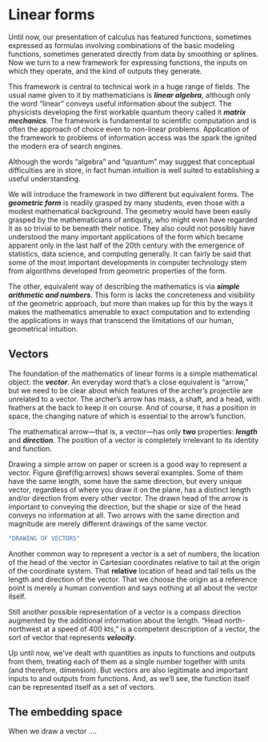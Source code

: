 # Linear forms

Until now, our presentation of calculus has featured functions, sometimes expressed as formulas involving combinations of the basic modeling functions, sometimes generated directly from data by smoothing or splines. Now we turn to a new framework for expressing functions, the inputs on which they operate, and the kind of outputs they generate.

This framework is central to technical work in a huge range of fields. The usual name given to it by mathematicians is ***linear algebra***, although only the word "linear" conveys useful information about the subject. The physicists developing the first workable quantum theory called it ***matrix mechanics***. The framework is fundamental to scientific computation and is often the approach of choice even to non-linear problems. Application of the framework to problems of information access was the spark the ignited the modern era of search engines. 

Although the words "algebra" and "quantum" may suggest that conceptual difficulties are in store, in fact human intuition is well suited to establishing a useful understanding. 

We will introduce the framework in two different but equivalent forms. The ***geometric form*** is readily grasped by many students, even those with a modest mathematical background. The geometry would have been easily grasped by the mathematicians of antiquity, who might even have regarded it as so trivial to be beneath their notice. They also could not possibly have understood the many important applications of the form which became apparent only in the last half of the 20th century with the emergence of statistics, data science, and computing generally. It can fairly be said that some of the most important developments in computer technology stem from algorithms developed from geometric properties of the form.

The other, equivalent way of describing the mathematics is via ***simple arithmetic and numbers***. This form is lacks the concreteness and visibility of the geometric approach, but more than makes up for this by the ways it makes the mathematics amenable to exact computation and to extending the applications in ways that transcend the limitations of our human, geometrical intuition.

## Vectors

The foundation of the mathematics of linear forms is a simple mathematical object: the ***vector***. An everyday word that's a close equivalent is "arrow," but we need to be clear about which features of the archer's projectile are unrelated to a vector. The archer's arrow has mass, a shaft, and a head, with feathers at the back to keep it on course. And of course, it has a position in space, the changing nature of which is essential to the arrow's function. 

The mathematical arrow---that is, a vector---has only **two** properties: ***length*** and ***direction***. The position of a vector is completely irrelevant to its identity and function.

Drawing a simple arrow on paper or screen is a good way to represent a vector. Figure \@ref(fig:arrows) shows several examples. Some of them have the same length, some have the same direction, but every unique vector, regardless of where you draw it on the plane, has a distinct length and/or direction from every other vector. The drawn head of the arrow is important to conveying the direction, but the shape or size of the head conveys no information at all. Two arrows with the same direction and magnitude are merely different drawings of the same vector.

```r
"DRAWING OF VECTORS"
```

Another common way to represent a vector is a set of numbers, the location of the head of the vector in Cartesian coordinates relative to tail at the origin of the coordinate system. That **relative** location of head and tail tells us the length and direction of the vector. That we choose the origin as a reference point is merely a human convention and says nothing at all about the vector itself.

Still another possible representation of a vector is a compass direction augmented by the additional information about the length. "Head north-northwest at a speed of 400 kts," is a competent description of a vector, the sort of vector that represents ***velocity***. 

Up until now, we've dealt with quantities as inputs to functions and outputs from them, treating each of them as a single number together with units (and therefore, dimension). But vectors are also legitimate and important inputs to and outputs from functions. And, as we'll see, the function itself can be represented itself as a set of vectors.

## The embedding space

When we draw a vector ....
